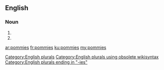 ==English==

===Noun===
{{head|en}}

# {{plural of|pommy}}
# {{plural of|pommie}}

[[Category:English plurals]][[Category:English plurals using obsolete wikisyntax]]
[[Category:English plurals ending in "-ies"]]

[[ar:pommies]]
[[fr:pommies]]
[[ku:pommies]]
[[my:pommies]]